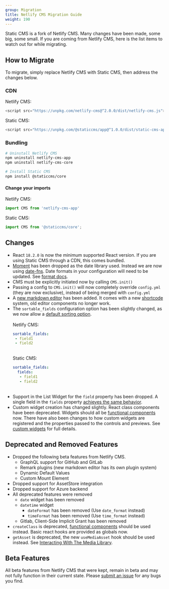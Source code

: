```yaml
---
group: Migration
title: Netlify CMS Migration Guide
weight: 190
---
```


Static CMS is a fork of Netlify CMS. Many changes have been made, some big, some small. If you are coming from Netlify CMS, here is the list items to watch out for while migrating.

## How to Migrate

To migrate, simply replace Netlify CMS with Static CMS, then address the changes below.

### CDN

Netlify CMS:

```js
<script src="https://unpkg.com/netlify-cms@^2.0.0/dist/netlify-cms.js"></script>
```

Static CMS:

```js
<script src="https://unpkg.com/@staticcms/app@^1.0.0/dist/static-cms-app.js"></script>
```

### Bundling

```bash
# Uninstall Netlify CMS
npm uninstall netlify-cms-app
npm uninstall netlify-cms-core

# Install Static CMS
npm install @staticcms/core
```

#### Change your imports

Netlify CMS:

```js
import CMS from 'netlify-cms-app'
```

Static CMS:

```js
import CMS from '@staticcms/core';
```

## Changes
- React `18.2.0` is now the minimum supported React version. If you are using Static CMS through a CDN, this comes bundled.
- [Moment](https://momentjs.com/) has been dropped as the date library used. Instead we are now using [date-fns](https://date-fns.org/). Date formats in your configuration will need to be updated. See [format docs](https://date-fns.org/v2.29.3/docs/format).
- CMS must be explicitly initiated now by calling `CMS.init()`
- Passing a config to `CMS.init()` will now completely override `config.yml` (they are now exclusive), instead of being merged with `config.yml`
- A [new markdown editor](/docs/widget-markdown) has been added. It comes with a new [shortcode](/docs/widget-markdown#shortcodes) system, old editor components no longer work.
- The `sortable_fields` configuration option has been slightly changed, as we now allow a [default sorting option](/docs/collection-overview#sortable_fields).
  <br /><br />Netlify CMS:
  ```yaml
  sortable_fields:
   - field1
   - field2
  ```
  <br />Static CMS:
  ```yaml
  sortable_fields:
    fields:
     - field1
     - field2
   ```
  <br />
- Support in the List Widget for the `field` property has been dropped. A single field in the `fields` property [achieves the same behavior](/docs/widget-list).
- Custom widget creation has changed slightly. React class components have been deprecated. Widgets should all be [functional components](https://reactjs.org/docs/components-and-props.html#function-and-class-components) now. There have also been changes to how custom widgets are registered and the properties passed to the controls and previews. See [custom widgets](/docs/custom-widgets) for full details.

## Deprecated and Removed Features
- Dropped the following beta features from Netlify CMS.
  - GraphQL support for GitHub and GitLab
  - Remark plugins (new markdown editor has its own plugin system)
  - Dynamic Default Values
  - Custom Mount Element
- Dropped support for AssetStore integration
- Dropped support for Azure backend
- All deprecated features were removed
  - `date` widget has been removed
  - `datetime` widget
    - `dateFormat` has been removed (Use `date_format` instead)
    - `timeFormat` has been removed (Use `time_format` instead)
  - Gitlab, Client-Side Implicit Grant has been removed
- `createClass` is deprecated, [functional components](https://reactjs.org/docs/components-and-props.html#function-and-class-components) should be used instead. Basic react hooks are provided as globals now.
- `getAsset` is deprecated, the new `useMediaAsset` hook should be used instead. See [Interacting With The Media Library](/docs/custom-widgets#interacting-with-the-media-library).

## Beta Features

All beta features from Netlify CMS that were kept, remain in beta and may not fully function in their current state. Please [submit an issue](https://github.com/StaticJsCMS/static-cms/issues) for any bugs you find.
